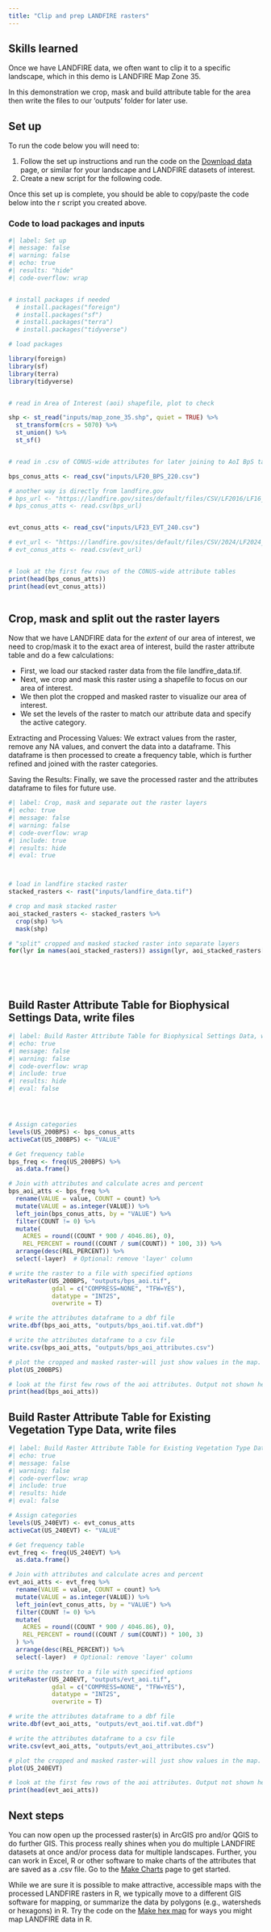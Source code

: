 ```yaml
---
title: "Clip and prep LANDFIRE rasters"
---
```


## Skills learned

Once we have LANDFIRE data, we often want to clip it to a specific landscape, which in this demo is LANDFIRE Map Zone 35.

In this demonstration we crop, mask and build attribute table for the area then write the files to our 'outputs' folder for later use. 
 

## Set up

To run the code below you will need to:

1. Follow the set up instructions and run the code on the [Download data](docs/download.html) page, or similar for your landscape and LANDFIRE datasets of interest.
2. Create a new script for the following code. 


Once this set up is complete, you should be able to copy/paste the code below into the r script you created above.  


### Code to load packages and inputs

```r
#| label: Set up
#| message: false
#| warning: false
#| echo: true
#| results: "hide"
#| code-overflow: wrap


# install packages if needed
  # install.packages("foreign")
  # install.packages("sf")
  # install.packages("terra")
  # install.packages("tidyverse")

# load packages

library(foreign)
library(sf)
library(terra)
library(tidyverse)


# read in Area of Interest (aoi) shapefile, plot to check

shp <- st_read("inputs/map_zone_35.shp", quiet = TRUE) %>% 
  st_transform(crs = 5070) %>%
  st_union() %>%
  st_sf()


# read in .csv of CONUS-wide attributes for later joining to AoI BpS table

bps_conus_atts <- read_csv("inputs/LF20_BPS_220.csv")

# another way is directly from landfire.gov
# bps_url <- "https://landfire.gov/sites/default/files/CSV/LF2016/LF16_BPS.csv" # will likely get warning, but it's OK
# bps_conus_atts <- read.csv(bps_url)


evt_conus_atts <- read_csv("inputs/LF23_EVT_240.csv")

# evt_url <- "https://landfire.gov/sites/default/files/CSV/2024/LF2024_EVT.csv" # will likely get warning, but it's OK
# evt_conus_atts <- read.csv(evt_url)


# look at the first few rows of the CONUS-wide attribute tables
print(head(bps_conus_atts))
print(head(evt_conus_atts))



```



## Crop, mask and split out the raster layers

Now that we have LANDFIRE data for the *extent* of our area of interest, we need to crop/mask it to the exact area of interest, build the raster attribute table and do a few calculations:

* First, we load our stacked raster data from the file landfire_data.tif.
* Next, we crop and mask this raster using a shapefile to focus on our area of interest.
* We then plot the cropped and masked raster to visualize our area of interest.
* We set the levels of the raster to match our attribute data and specify the active category.

Extracting and Processing Values: We extract values from the raster, remove any NA values, and convert the data into a dataframe. This dataframe is then processed to create a frequency table, which is further refined and joined with the raster categories.

Saving the Results: Finally, we save the processed raster and the attributes dataframe to files for future use.  



```r
#| label: Crop, mask and separate out the raster layers
#| echo: true
#| message: false
#| warning: false
#| code-overflow: wrap
#| include: true
#| results: hide
#| eval: true



# load in landfire stacked raster
stacked_rasters <- rast("inputs/landfire_data.tif")

# crop and mask stacked raster 
aoi_stacked_rasters <- stacked_rasters %>%
  crop(shp) %>%
  mask(shp)

# "split" cropped and masked stacked raster into separate layers
for(lyr in names(aoi_stacked_rasters)) assign(lyr, aoi_stacked_rasters[[lyr]])



    
```


## Build Raster Attribute Table for Biophysical Settings Data, write files

```r

#| label: Build Raster Attribute Table for Biophysical Settings Data, write files
#| echo: true
#| message: false
#| warning: false
#| code-overflow: wrap
#| include: true
#| results: hide
#| eval: false




# Assign categories
levels(US_200BPS) <- bps_conus_atts
activeCat(US_200BPS) <- "VALUE"

# Get frequency table 
bps_freq <- freq(US_200BPS) %>%
  as.data.frame()

# Join with attributes and calculate acres and percent
bps_aoi_atts <- bps_freq %>%
  rename(VALUE = value, COUNT = count) %>%
  mutate(VALUE = as.integer(VALUE)) %>%
  left_join(bps_conus_atts, by = "VALUE") %>%
  filter(COUNT != 0) %>%
  mutate(
    ACRES = round((COUNT * 900 / 4046.86), 0),
    REL_PERCENT = round((COUNT / sum(COUNT)) * 100, 3)) %>%
  arrange(desc(REL_PERCENT)) %>%
  select(-layer)  # Optional: remove 'layer' column

# write the raster to a file with specified options
writeRaster(US_200BPS, "outputs/bps_aoi.tif",
            gdal = c("COMPRESS=NONE", "TFW=YES"),
            datatype = "INT2S",
            overwrite = T)

# write the attributes dataframe to a dbf file
write.dbf(bps_aoi_atts, "outputs/bps_aoi.tif.vat.dbf")

# write the attributes dataframe to a csv file
write.csv(bps_aoi_atts, "outputs/bps_aoi_attributes.csv")

# plot the cropped and masked raster-will just show values in the map.  Output not shown here.
plot(US_200BPS)

# look at the first few rows of the aoi attributes. Output not shown here.
print(head(bps_aoi_atts))


```


## Build Raster Attribute Table for Existing Vegetation Type Data, write files

```r
#| label: Build Raster Attribute Table for Existing Vegetation Type Data, write files
#| echo: true
#| message: false
#| warning: false
#| code-overflow: wrap
#| include: true
#| results: hide
#| eval: false

# Assign categories
levels(US_240EVT) <- evt_conus_atts
activeCat(US_240EVT) <- "VALUE"

# Get frequency table 
evt_freq <- freq(US_240EVT) %>%
  as.data.frame()

# Join with attributes and calculate acres and percent
evt_aoi_atts <- evt_freq %>%
  rename(VALUE = value, COUNT = count) %>%
  mutate(VALUE = as.integer(VALUE)) %>%
  left_join(evt_conus_atts, by = "VALUE") %>%
  filter(COUNT != 0) %>%
  mutate(
    ACRES = round((COUNT * 900 / 4046.86), 0),
    REL_PERCENT = round((COUNT / sum(COUNT)) * 100, 3)
  ) %>%
  arrange(desc(REL_PERCENT)) %>%
  select(-layer)  # Optional: remove 'layer' column

# write the raster to a file with specified options
writeRaster(US_240EVT, "outputs/evt_aoi.tif",
            gdal = c("COMPRESS=NONE", "TFW=YES"),
            datatype = "INT2S",
            overwrite = T)

# write the attributes dataframe to a dbf file
write.dbf(evt_aoi_atts, "outputs/evt_aoi.tif.vat.dbf")

# write the attributes dataframe to a csv file
write.csv(evt_aoi_atts, "outputs/evt_aoi_attributes.csv")

# plot the cropped and masked raster-will just show values in the map.  Output not shown here.
plot(US_240EVT)

# look at the first few rows of the aoi attributes. Output not shown here.
print(head(evt_aoi_atts))


```



## Next steps

You can now open up the processed raster(s) in ArcGIS pro and/or QGIS to do further GIS.  This process really shines when you do multiple LANDFIRE datasets at once and/or process data for multiple landscapes.  Further, you can work in Excel, R or other software to make charts of the attributes that are saved as a .csv file.  Go to the [Make Charts](docs/make_charts.html) page to get started. 

While we are sure it is possible to make attractive, accessible maps with the processed LANDFIRE rasters in R, we typically move to a different GIS software for mapping, or summarize the data by polygons (e.g., watersheds or hexagons) in R.  Try the code on the [Make hex map](docs/make_hex_map.html) for ways you might map LANDFIRE data in R. 




